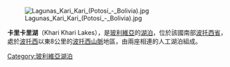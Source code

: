 [[Image:Lagunas_Kari_Kari_(Potosí_-_Bolivia).jpg|right]]

{{coord|19|36|S|65|43|W|display=title|region:BO_type:waterbody_source:GNS-enwiki}}

'''卡里卡里湖'''（Khari Khari Lakes），是[[玻利維亞|玻利維亞]]的[[湖泊|湖泊]]，位於該國南部[[波托西省|波托西省]]，處於[[波托西|波托西]]以東8公里的[[波托西山脈|波托西山脈]]地區，由兩座相連的人工湖泊組成。

{{Bolivia-geo-stub}}
[[Category:玻利維亞湖泊|Category:玻利維亞湖泊]]